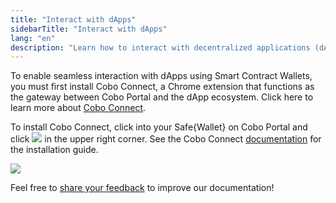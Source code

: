 ```yaml
---
title: "Interact with dApps"
sidebarTitle: "Interact with dApps"
lang: "en"
description: "Learn how to interact with decentralized applications (dApps) using Smart Contract Wallets and Cobo Connect."
---
```


To enable seamless interaction with dApps using Smart Contract Wallets, you must first install Cobo Connect, a Chrome extension that functions as the gateway between Cobo Portal and the dApp ecosystem. Click here to learn more about [Cobo Connect](/en/cobo-connect/interact-with-dapps).

To install Cobo Connect, click into your Safe&#123;Wallet&#125; on Cobo Portal and click <img src="/en/images/smart-contract-wallet/cobo connect.svg" className="icon"></img> in the upper right corner. See the Cobo Connect [documentation](/en/cobo-connect/set-up) for the installation guide.

<img src="/en/images/smart-contract-wallet/cobo connect.png" className="screenshot_full_screen"></img>

<Tip>Feel free to [share your feedback](https://forms.zohopublic.com/cobo/form/DocumentFeedbackForm/formperma/QvLOhxJv1_JMsJ-1dleZ8Itb_7rzN-LtgvsDdxosoVI?referrername=manuals) to improve our documentation!</Tip>
